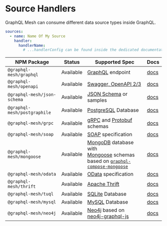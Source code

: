 # Source Handlers

GraphQL Mesh can consume different data source types inside GraphQL.

```yaml filename=".meshrc.yaml"
sources:
  - name: Name Of My Source
    handler:
      handlerName:
        # ...handlerConfig can be found inside the dedicated documentation
```

| NPM Package                  | Status    | Supported Spec                                                                                                                                                                                   | Docs                                |
| ---------------------------- | --------- | ------------------------------------------------------------------------------------------------------------------------------------------------------------------------------------------------ | ----------------------------------- |
| `@graphql-mesh/graphql`      | Available | [GraphQL](https://graphql.org) endpoint                                                                                                                                                          | [docs](/docs/handlers/graphql)      |
| `@graphql-mesh/openapi`      | Available | [Swagger, OpenAPI 2/3](https://swagger.io)                                                                                                                                                       | [docs](/docs/handlers/openapi)      |
| `@graphql-mesh/json-schema`  | Available | [JSON Schema](https://json-schema.org) or samples                                                                                                                                                | [docs](/docs/handlers/json-schema)  |
| `@graphql-mesh/postgraphile` | Available | [PostgreSQL](https://postgresql.org) Database                                                                                                                                                    | [docs](/docs/handlers/postgraphile) |
| `@graphql-mesh/grpc`         | Available | [gRPC](https://grpc.io) and [Protobuf](https://en.wikipedia.org/wiki/Protocol_Buffers) schemas                                                                                                   | [docs](/docs/handlers/grpc)         |
| `@graphql-mesh/soap`         | Available | [SOAP](https://en.wikipedia.org/wiki/SOAP) specification                                                                                                                                         | [docs](/docs/handlers/soap)         |
| `@graphql-mesh/mongoose`     | Available | [MongoDB](https://mongodb.com) database with <br/> [Mongoose](https://mongoosejs.com) schemas based on [`graphql-compose-mongoose`](https://github.com/graphql-compose/graphql-compose-mongoose) | [docs](/docs/handlers/mongoose)     |
| `@graphql-mesh/odata`        | Available | [OData](https://odata.org) specification                                                                                                                                                         | [docs](/docs/handlers/odata)        |
| `@graphql-mesh/thrift`       | Available | [Apache Thrift](https://thrift.apache.org)                                                                                                                                                       | [docs](/docs/handlers/thrift)       |
| `@graphql-mesh/tuql`         | Available | [SQLite](https://sqlite.org/index.html) Database                                                                                                                                                 | [docs](/docs/handlers/tuql)         |
| `@graphql-mesh/mysql`        | Available | [MySQL](https://mysql.com) Database                                                                                                                                                              | [docs](/docs/handlers/mysql)        |
| `@graphql-mesh/neo4j`        | Available | [Neo4j](https://neo4j.com) based on [neo4j-graphql-js](https://github.com/neo4j-graphql/neo4j-graphql-js)                                                                                        | [docs](/docs/handlers/neo4j)        |
